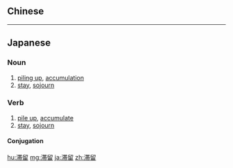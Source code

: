 {{also|滯留}}
==Chinese==
{{zh-see|滯留}}

----

==Japanese==
{{ja-kanjitab|たい|りゅう|yomi=on}}

===Noun===
{{ja-noun|たいりゅう|kyu=滯留}}

# [[pile up|piling up]], [[accumulation]]
# [[stay]], [[sojourn]]

===Verb===
{{ja-verb-suru|たいりゅう|kyu=滯留}}

# [[pile up]], [[accumulate]]
# [[stay]], [[sojourn]]

====Conjugation====
{{ja-suru|滞留|たいりゅう}}

[[hu:滞留]]
[[mg:滞留]]
[[ja:滞留]]
[[zh:滞留]]